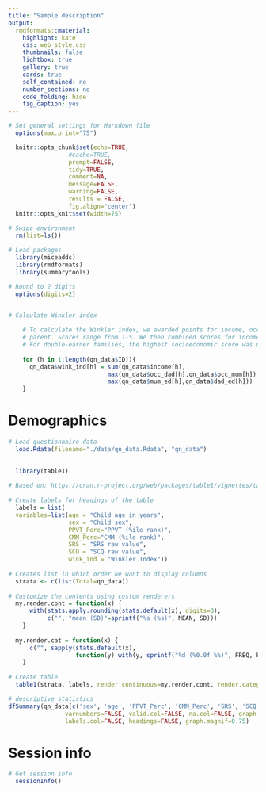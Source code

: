 ```yaml
---
title: "Sample description"
output: 
  rmdformats::material:
    highlight: kate
    css: web_style.css
    thumbnails: false
    lightbox: true
    gallery: true
    cards: true
    self_contained: no
    number_sections: no
    code_folding: hide
    fig_caption: yes
---
```


<!-- Set up workspace -->

```r

# Set general settings for Markdown file 
  options(max.print="75")

  knitr::opts_chunk$set(echo=TRUE,
  	             #cache=TRUE,
                 prompt=FALSE,
                 tidy=TRUE,
                 comment=NA,
                 message=FALSE,
                 warning=FALSE,
                 results = FALSE,
  	             fig.align="center")
  knitr::opts_knit$set(width=75)

# Swipe environment
  rm(list=ls())
  
# Load packages
  library(miceadds)
  library(rmdformats)
  library(summarytools)

# Round to 2 digits   
  options(digits=2)
  
```

<!-- How to calculate Winkler index -->

```r

# Calculate Winkler index 

    # To calculate the Winkler index, we awarded points for income, occupation and education level of each
    # parent. Scores range from 1-5. We then combined scores for income, occupation and education level. 
    # For double-earner families, the highest socioeconomic score was used. The maximum score is 15 points:
  
    for (h in 1:length(qn_data$ID)){
      qn_data$wink_ind[h] = sum(qn_data$income[h],
                            max(qn_data$occ_dad[h],qn_data$occ_mum[h]),
                            max(qn_data$mum_ed[h],qn_data$dad_ed[h]))
    }
```

# Demographics

<!-- Load data -->

```r

# Load questionnaire data
  load.Rdata(filename="./data/qn_data.Rdata", "qn_data")
  
```

<!-- Create demographic table -->

```r

  library(table1)
    
# Based on: https://cran.r-project.org/web/packages/table1/vignettes/table1-examples.html 
      
# Create labels for headings of the table 
  labels = list(
  variables=list(age = "Child age in years",
                 sex = "Child sex",
                 PPVT_Perc="PPVT (%ile rank)",
                 CMM_Perc="CMM (%ile rank)",
                 SRS = "SRS raw value",
                 SCQ = "SCQ raw value",
                 wink_ind = "Winkler Index"))
    
# Creates list in which order we want to display columns
  strata <- c(list(Total=qn_data))
    
# Customize the contents using custom renderers
  my.render.cont = function(x) {
      with(stats.apply.rounding(stats.default(x), digits=3),
           c("", "mean (SD)"=sprintf("%s (%s)", MEAN, SD)))
    }
    
  my.render.cat = function(x) {
      c("", sapply(stats.default(x),
                   function(y) with(y, sprintf("%d (%0.0f %%)", FREQ, PCT))))
    }
    
# Create table
  table1(strata, labels, render.continuous=my.render.cont, render.categorical=my.render.cat)

```

```r

# descriptive statistics
dfSummary(qn_data[c('sex', 'age', 'PPVT_Perc', 'CMM_Perc', 'SRS', 'SCQ','wink_ind')], 
                varnumbers=FALSE, valid.col=FALSE, na.col=FALSE, graph.col=FALSE, display.labels=FALSE,
                labels.col=FALSE, headings=FALSE, graph.magnif=0.75)
```

# Session info

<!-- Provide session info  -->

```r

# Get session info 
  sessionInfo()

```

